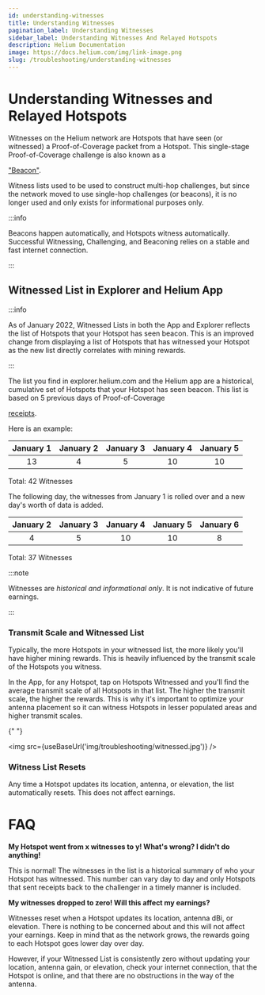 ```yaml
---
id: understanding-witnesses
title: Understanding Witnesses
pagination_label: Understanding Witnesses
sidebar_label: Understanding Witnesses And Relayed Hotspots
description: Helium Documentation
image: https://docs.helium.com/img/link-image.png
slug: /troubleshooting/understanding-witnesses
---
```



# Understanding Witnesses and Relayed Hotspots

Witnesses on the Helium network are Hotspots that have seen (or witnessed) a Proof-of-Coverage
packet from a Hotspot. This single-stage Proof-of-Coverage challenge is also known as a

<a href="https://docs.helium.com/blockchain/proof-of-coverage/#witnesses">"Beacon"</a>.

Witness lists used to be used to construct multi-hop challenges, but since the network moved to use
single-hop challenges (or beacons), it is no longer used and only exists for informational purposes
only.

:::info

Beacons happen automatically, and Hotspots witness automatically. Successful Witnessing,
Challenging, and Beaconing relies on a stable and fast internet connection.

:::

## Witnessed List in Explorer and Helium App

:::info

As of January 2022, Witnessed Lists in both the App and Explorer reflects the list of Hotspots that
your Hotspot has seen beacon. This is an improved change from displaying a list of Hotspots that has
witnessed your Hotspot as the new list directly correlates with mining rewards.

:::

The list you find in explorer.helium.com and the Helium app are a historical, cumulative set of
Hotspots that your Hotspot has seen beacon. This list is based on 5 previous days of
Proof-of-Coverage

<a href="https://docs.helium.com/blockchain/blockchain-primitives/#transactions">receipts</a>.

Here is an example:

| January 1 | January 2 | January 3 | January 4 | January 5 |
| :-------: | :-------: | :-------: | :-------: | :-------: |
|    13     |     4     |     5     |    10     |    10     |

Total: 42 Witnesses

The following day, the witnesses from January 1 is rolled over and a new day's worth of data is
added.

| January 2 | January 3 | January 4 | January 5 | January 6 |
| :-------: | :-------: | :-------: | :-------: | :-------: |
|     4     |     5     |    10     |    10     |     8     |

Total: 37 Witnesses

:::note

Witnesses are _historical and informational only_. It is not indicative of future earnings.

:::

### Transmit Scale and Witnessed List

Typically, the more Hotspots in your witnessed list, the more likely you'll have higher mining
rewards. This is heavily influenced by the transmit scale of the Hotspots you witness.

In the App, for any Hotspot, tap on Hotspots Witnessed and you'll find the average transmit scale of
all Hotspots in that list. The higher the transmit scale, the higher the rewards. This is why it's
important to optimize your antenna placement so it can witness Hotspots in lesser populated areas
and higher transmit scales.

{" "}

<img src={useBaseUrl('img/troubleshooting/witnessed.jpg')} />

### Witness List Resets

Any time a Hotspot updates its location, antenna, or elevation, the list automatically resets. This
does not affect earnings.

# FAQ

**My Hotspot went from x witnesses to y! What's wrong? I didn't do anything!**

This is normal! The witnesses in the list is a historical summary of who your Hotspot has witnessed.
This number can vary day to day and only Hotspots that sent receipts back to the challenger in a
timely manner is included.

**My witnesses dropped to zero! Will this affect my earnings?**

Witnesses reset when a Hotspot updates its location, antenna dBi, or elevation. There is nothing to
be concerned about and this will not affect your earnings. Keep in mind that as the network grows,
the rewards going to each Hotspot goes lower day over day.

However, if your Witnessed List is consistently zero without updating your location, antenna gain,
or elevation, check your internet connection, that the Hotspot is online, and that there are no
obstructions in the way of the antenna.
